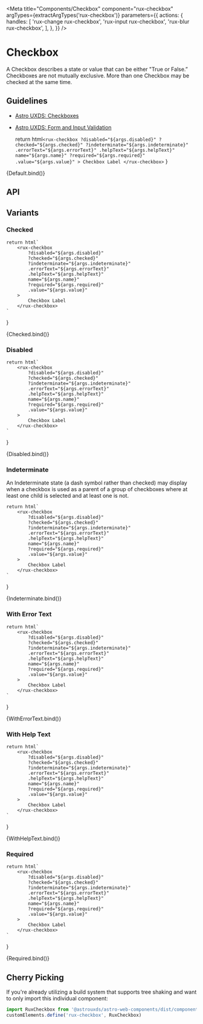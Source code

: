 
<Meta
    title="Components/Checkbox"
    component="rux-checkbox"
    argTypes={extractArgTypes('rux-checkbox')}
    parameters={{
        actions: {
            handles: [
                'rux-change rux-checkbox',
                'rux-input rux-checkbox',
                'rux-blur rux-checkbox',
            ],
        },
    }}
/>

# Checkbox

A Checkbox describes a state or value that can be either "True or False.” Checkboxes are not mutually exclusive. More than one Checkbox may be checked at the same time.

## Guidelines

-   [Astro UXDS: Checkboxes](https://www.astrouxds.com/ui-components/checkbox)
-   [Astro UXDS: Form and Input Validation](https://www.astrouxds.com/ui-components/validation)

    return html`
        <rux-checkbox
            ?disabled="${args.disabled}"
            ?checked="${args.checked}"
            ?indeterminate="${args.indeterminate}"
            .errorText="${args.errorText}"
            .helpText="${args.helpText}"
            name="${args.name}"
            ?required="${args.required}"
            .value="${args.value}"
        >
            Checkbox Label
        </rux-checkbox>
    `
}

<Canvas>
    <Story
        name="Default"
        args={{
            name: 'checkbox',
        }}
    >
        {Default.bind()}
    </Story>
</Canvas>

## API

<ArgsTable of="rux-checkbox" />

## Variants

### Checked

    return html`
        <rux-checkbox
            ?disabled="${args.disabled}"
            ?checked="${args.checked}"
            ?indeterminate="${args.indeterminate}"
            .errorText="${args.errorText}"
            .helpText="${args.helpText}"
            name="${args.name}"
            ?required="${args.required}"
            .value="${args.value}"
        >
            Checkbox Label
        </rux-checkbox>
    `
}

<Canvas>
    <Story args={{ checked: true }} name="Checked">
        {Checked.bind()}
    </Story>
</Canvas>

### Disabled

    return html`
        <rux-checkbox
            ?disabled="${args.disabled}"
            ?checked="${args.checked}"
            ?indeterminate="${args.indeterminate}"
            .errorText="${args.errorText}"
            .helpText="${args.helpText}"
            name="${args.name}"
            ?required="${args.required}"
            .value="${args.value}"
        >
            Checkbox Label
        </rux-checkbox>
    `
}

<Canvas>
    <Story args={{ disabled: true }} name="Disabled">
        {Disabled.bind()}
    </Story>
</Canvas>

### Indeterminate

An Indeterminate state (a dash symbol rather than checked) may display when a checkbox is used as a parent of a group of checkboxes where at least one child is selected and at least one is not.

    return html`
        <rux-checkbox
            ?disabled="${args.disabled}"
            ?checked="${args.checked}"
            ?indeterminate="${args.indeterminate}"
            .errorText="${args.errorText}"
            .helpText="${args.helpText}"
            name="${args.name}"
            ?required="${args.required}"
            .value="${args.value}"
        >
            Checkbox Label
        </rux-checkbox>
    `
}

<Canvas>
    <Story args={{ indeterminate: true, checked: true }} name="Indeterminate">
        {Indeterminate.bind()}
    </Story>
</Canvas>

### With Error Text

    return html`
        <rux-checkbox
            ?disabled="${args.disabled}"
            ?checked="${args.checked}"
            ?indeterminate="${args.indeterminate}"
            .errorText="${args.errorText}"
            .helpText="${args.helpText}"
            name="${args.name}"
            ?required="${args.required}"
            .value="${args.value}"
        >
            Checkbox Label
        </rux-checkbox>
    `
}

<Canvas>
    <Story args={{ errorText: 'Error text' }} name="With Error Text">
        {WithErrorText.bind()}
    </Story>
</Canvas>

### With Help Text

    return html`
        <rux-checkbox
            ?disabled="${args.disabled}"
            ?checked="${args.checked}"
            ?indeterminate="${args.indeterminate}"
            .errorText="${args.errorText}"
            .helpText="${args.helpText}"
            name="${args.name}"
            ?required="${args.required}"
            .value="${args.value}"
        >
            Checkbox Label
        </rux-checkbox>
    `
}

<Canvas>
    <Story args={{ helpText: 'Help text' }} name="With Help Text">
        {WithHelpText.bind()}
    </Story>
</Canvas>

### Required

    return html`
        <rux-checkbox
            ?disabled="${args.disabled}"
            ?checked="${args.checked}"
            ?indeterminate="${args.indeterminate}"
            .errorText="${args.errorText}"
            .helpText="${args.helpText}"
            name="${args.name}"
            ?required="${args.required}"
            .value="${args.value}"
        >
            Checkbox Label
        </rux-checkbox>
    `
}

<Canvas>
    <Story args={{ required: true }} name="Required">
        {Required.bind()}
    </Story>
</Canvas>

## Cherry Picking

If you're already utilizing a build system that supports tree shaking and want to only import this individual component:

```js
import RuxCheckbox from '@astrouxds/astro-web-components/dist/components/rux-checkbox.js'
customElements.define('rux-checkbox', RuxCheckbox)
```
